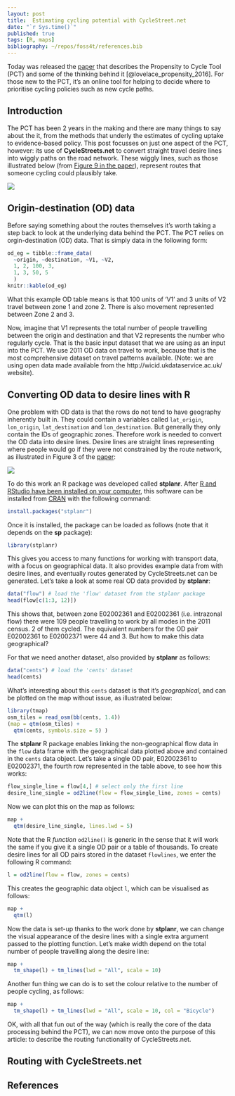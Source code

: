 ```yaml
---
layout: post
title:  Estimating cycling potential with CycleStreet.net
date: "`r Sys.time()`"
published: true
tags: [R, maps]
bibliography: ~/repos/foss4t/references.bib
---
```


Today was released the [paper](https://www.jtlu.org/index.php/jtlu/article/view/862/824) that describes the Propensity to Cycle Tool (PCT) and some of the thinking behind it [@lovelace_propensity_2016]. For those new to the PCT, it's an online tool for helping to decide where to prioritise cycling policies such as new cycle paths.

## Introduction

The PCT has been 2 years in the making and there are many things to say about the it, from the methods that underly the estimates of cycling uptake to evidence-based policy. This post focusses on just one aspect of the PCT, however: its use of **CycleStreets.net** to convert straight travel desire lines into wiggly paths on the road network. These wiggly lines, such as those illustrated below (from [Figure 9 in the paper](https://www.jtlu.org/index.php/jtlu/article/view/862)), represent routes that someone cycling could plausibly take.

![](https://github.com/npct/pct/blob/master/flow-model/man-trinity-way.png?raw=true)

## Origin-destination (OD) data

Before saying something about the routes themselves it's worth taking a step back to look at the underlying data behind the PCT. The PCT relies on orgin-destination (OD) data. That is simply data in the following form:

```r
od_eg = tibble::frame_data(
  ~origin, ~destination, ~V1, ~V2,
  1, 2, 100, 3,
  1, 3, 50, 5
  )
knitr::kable(od_eg)
```

What this example OD table means is that 100 units of 'V1' and 3 units of V2 travel between zone 1 and zone 2. There is also movement represented between Zone 2 and 3.

Now, imagine that V1 represents the total number of people travelling between the origin and destination and that V2 represents the number who regularly cycle. That is the basic input dataset that we are using as an input into the PCT. We use 2011 OD data on travel to work, because that is the most comprehensive dataset on travel patterns available. (Note: we are using open data made available from the http://wicid.ukdataservice.ac.uk/ website).

## Converting OD data to desire lines with R

One problem with OD data is that the rows do not tend to have geography inherently built in. They could contain a variables called `lat_origin`, `lon_origin`, `lat_destination` and `lon_destination`. But generally they only contain the IDs of geographic zones. Therefore work is needed to convert the OD data into desire lines. Desire lines are straight lines representing where people would go if they were not constrained by the route network, as illustrated in Figure 3 of the [paper](https://www.jtlu.org/index.php/jtlu/article/view/862):

![](https://github.com/npct/pct/blob/master/flow-model/od-data-leeds.png?raw=true)

To do this work an R package was developed called **stplanr**. After [R and RStudio have been installed on your computer](https://bookdown.org/csgillespie/efficientR/set-up.html#r-version), this software can be installed from [CRAN](https://cran.r-project.org/) with the following command:

```r
install.packages("stplanr")
```

Once it is installed, the package can be loaded as follows (note that it depends on the **sp** package):

```r
library(stplanr)
```

This gives you access to many functions for working with transport data, with a focus on geographical data. It also provides example data from with desire lines, and eventually routes generated by CycleStreets.net can be generated. Let's take a look at some real OD data provided by **stplanr**:

```r
data("flow") # load the 'flow' dataset from the stplanr package
head(flow[c(1:3, 12)])
```

This shows that, between zone E02002361 and E02002361 (i.e. intrazonal flow) there were 109 people travelling to work by all modes in the 2011 census. 2 of them cycled. The equivalent numbers for the OD pair E02002361 to E02002371 were 44 and 3. But how to make this data geographical?

For that we need another dataset, also provided by **stplanr** as follows:

```r
data("cents") # load the 'cents' dataset
head(cents)
```

What's interesting about this `cents` dataset is that it's *geographical*, and can be plotted on the map without issue, as illustrated below:

```r
library(tmap)
osm_tiles = read_osm(bb(cents, 1.4))
(map = qtm(osm_tiles) +
  qtm(cents, symbols.size = 5) )
```

The **stplanr** R package enables linking the non-geographical flow data in the `flow` data frame with the geographical data plotted above and contained in the `cents` data object. Let's take a single OD pair, E02002361 to E02002371, the fourth row represented in the table above, to see how this works:

```r
flow_single_line = flow[4,] # select only the first line
desire_line_single = od2line(flow = flow_single_line, zones = cents)
```

Now we can plot this on the map as follows:

```r
map +
  qtm(desire_line_single, lines.lwd = 5)
```

Note that the R *function* `od2line()` is generic in the sense that it will work the same if you give it a single OD pair or a table of thousands. To create desire lines for all OD pairs stored in the dataset `flowlines`, we enter the following R command:

```r
l = od2line(flow = flow, zones = cents)
```

This creates the geographic data object `l`, which can be visualised as follows:

```r
map +
  qtm(l)
```

Now the data is set-up thanks to the work done by **stplanr**, we can change the visual appearance of the desire lines with a single extra argument passed to the plotting function. Let's make width depend on the total number of people travelling along the desire line:

```r
map + 
  tm_shape(l) + tm_lines(lwd = "All", scale = 10)
```

Another fun thing we can do is to set the colour relative to the number of people cycling, as follows:

```r
map + 
  tm_shape(l) + tm_lines(lwd = "All", scale = 10, col = "Bicycle")
```

OK, with all that fun out of the way (which is really the core of the data processing behind the PCT), we can now move onto the purpose of this article: to describe the routing functionality of CycleStreets.net.

## Routing with CycleStreets.net






## References

